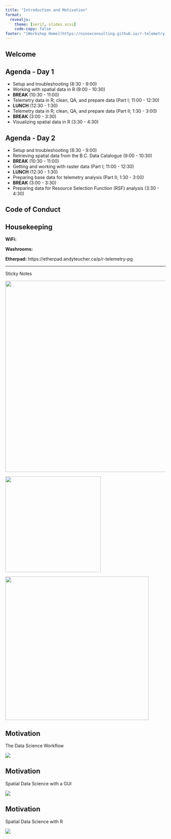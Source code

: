 ```yaml
---
title: "Introduction and Motivation"
format: 
  revealjs:
    theme: [serif, slides.scss]
    code-copy: false
footer: "[Workshop Home](https://ninoxconsulting.github.io/r-telemetry-workshop-nov-2023)"
---
```


## Welcome

## Agenda - Day 1

::: { .smaller }

- Setup and troubleshooting (8:30 - 9:00)
- Working with spatial data in R (9:00 - 10:30)
- **BREAK** (10:30 - 11:00)
- Telemetry data in R; clean, QA, and prepare data (Part I; 11:00 - 12:30)
- **LUNCH** (12:30 - 1:30)
- Telemetry data in R; clean, QA, and prepare data (Part II; 1:30 - 3:00)
- **BREAK** (3:00 - 3:30)
- Visualizing spatial data in R (3:30 - 4:30)

:::

## Agenda - Day 2

::: { .smaller }

- Setup and troubleshooting (8:30 - 9:00)
- Retrieving spatial data from the B.C. Data Catalogue (9:00 - 10:30)
- **BREAK** (10:30 - 11:00)
- Getting and working with raster data (Part I; 11:00 - 12:30)
- **LUNCH** (12:30 - 1:30)
- Preparing  base data for telemetry analysis (Part II; 1:30 - 3:00)
- **BREAK** (3:00 - 3:30)
- Preparing data for Resource Selection Function (RSF) analysis (3:30 - 4:30)

:::

## Code of Conduct



## Housekeeping

**WiFi:**

**Washrooms:**

**Etherpad:** https://etherpad.andyteucher.ca/p/r-telemetry-pg

---

[Sticky Notes]{.larger .absolute top=100 left=50}

![](images/sticky-notes.png){.absolute top=0 left=450 width="600"}

![](images/computer-sticky-1.png){.absolute bottom=0 left=0 width="300"}

![](images/computer-sticky-2.png){.absolute bottom=0 left=350 width="450"}

## Motivation

The Data Science Workflow

![](images/data-science-cycle.png){.middle}

## Motivation

Spatial Data Science with a GUI

![](images/full-cycle.png){fig-align=center}

## Motivation

Spatial Data Science with R

![](images/R-flow.png){fig-align=center}
